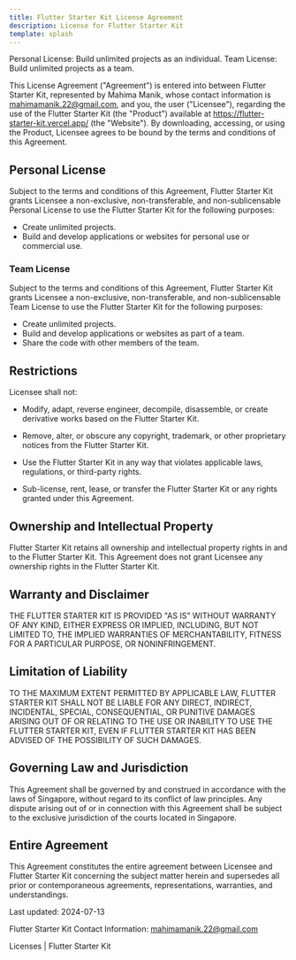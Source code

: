```yaml
--- 
title: Flutter Starter Kit License Agreement
description: License for Flutter Starter Kit
template: splash
---
```


Personal License: Build unlimited projects as an individual.
Team License: Build unlimited projects as a team.


This License Agreement ("Agreement") is entered into between Flutter Starter Kit, represented by Mahima Manik, whose contact information is mahimamanik.22@gmail.com, and you, the user ("Licensee"), regarding the use of the Flutter Starter Kit (the "Product") available at https://flutter-starter-kit.vercel.app/ (the "Website"). By downloading, accessing, or using the Product, Licensee agrees to be bound by the terms and conditions of this Agreement.


## Personal License

Subject to the terms and conditions of this Agreement, Flutter Starter Kit grants Licensee a non-exclusive, non-transferable, and non-sublicensable Personal License to use the Flutter Starter Kit for the following purposes:

- Create unlimited projects.
- Build and develop applications or websites for personal use or commercial use.


### Team License

Subject to the terms and conditions of this Agreement, Flutter Starter Kit grants Licensee a non-exclusive, non-transferable, and non-sublicensable Team License to use the Flutter Starter Kit for the following purposes:

- Create unlimited projects.
- Build and develop applications or websites as part of a team.
- Share the code with other members of the team.


## Restrictions

Licensee shall not:
- Modify, adapt, reverse engineer, decompile, disassemble, or create derivative works based on the Flutter Starter Kit.
- Remove, alter, or obscure any copyright, trademark, or other proprietary notices from the Flutter Starter Kit.

- Use the Flutter Starter Kit in any way that violates applicable laws, regulations, or third-party rights.
- Sub-license, rent, lease, or transfer the Flutter Starter Kit or any rights granted under this Agreement.


## Ownership and Intellectual Property

Flutter Starter Kit retains all ownership and intellectual property rights in and to the Flutter Starter Kit. This Agreement does not grant Licensee any ownership rights in the Flutter Starter Kit.


## Warranty and Disclaimer

THE FLUTTER STARTER KIT IS PROVIDED "AS IS" WITHOUT WARRANTY OF ANY KIND, EITHER EXPRESS OR IMPLIED, INCLUDING, BUT NOT LIMITED TO, THE IMPLIED WARRANTIES OF MERCHANTABILITY, FITNESS FOR A PARTICULAR PURPOSE, OR NONINFRINGEMENT.


## Limitation of Liability

TO THE MAXIMUM EXTENT PERMITTED BY APPLICABLE LAW, FLUTTER STARTER KIT SHALL NOT BE LIABLE FOR ANY DIRECT, INDIRECT, INCIDENTAL, SPECIAL, CONSEQUENTIAL, OR PUNITIVE DAMAGES ARISING OUT OF OR RELATING TO THE USE OR INABILITY TO USE THE FLUTTER STARTER KIT, EVEN IF FLUTTER STARTER KIT HAS BEEN ADVISED OF THE POSSIBILITY OF SUCH DAMAGES.


## Governing Law and Jurisdiction

This Agreement shall be governed by and construed in accordance with the laws of Singapore, without regard to its conflict of law principles. Any dispute arising out of or in connection with this Agreement shall be subject to the exclusive jurisdiction of the courts located in Singapore.


## Entire Agreement

This Agreement constitutes the entire agreement between Licensee and Flutter Starter Kit concerning the subject matter herein and supersedes all prior or contemporaneous agreements, representations, warranties, and understandings.


Last updated: 2024-07-13


Flutter Starter Kit
Contact Information: mahimamanik.22@gmail.com

Licenses | Flutter Starter Kit

